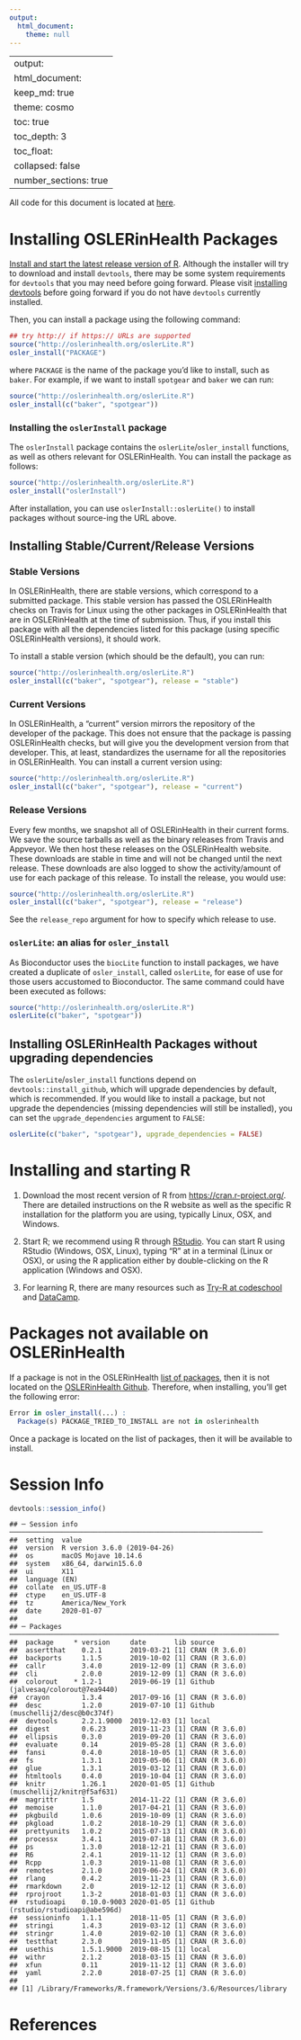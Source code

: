```yaml
---
output:
  html_document:
    theme: null
---
```

---
output: 
  html_document:
    keep_md: true
    theme: cosmo
    toc: true
    toc_depth: 3
    toc_float:
      collapsed: false
    number_sections: true
---





All code for this document is located at [here](https://raw.githubusercontent.com/muschellij2/neuroc/master/install_oslerinhealth/index.R).

# Installing OSLERinHealth Packages 

[Install and start the latest release version of R](#installing-and-starting-r).  Although the installer will try to download and install `devtools`, there may be some system requirements for `devtools` that you may need before going forward.  Please visit [installing devtools](installing_devtools) before going forward if you do not have `devtools` currently installed. 

Then, you can install a package using the following command:

```r
## try http:// if https:// URLs are supported
source("http://oslerinhealth.org/oslerLite.R")
osler_install("PACKAGE")
```
where `PACKAGE` is the name of the package you'd like to install, such as `baker`.  For example, if we want to install `spotgear` and `baker` we can run:
```r
source("http://oslerinhealth.org/oslerLite.R")
osler_install(c("baker", "spotgear"))
```

### Installing the `oslerInstall` package

The `oslerInstall` package contains the `oslerLite`/`osler_install` functions, as well as others relevant for OSLERinHealth.  You can install the package as follows:

```r
source("http://oslerinhealth.org/oslerLite.R")
osler_install("oslerInstall")
```

After installation, you can use `` oslerInstall::oslerLite() `` to install packages without source-ing the URL above.


## Installing Stable/Current/Release Versions

### Stable Versions
In OSLERinHealth, there are stable versions, which correspond to a submitted package.  This stable version has passed the OSLERinHealth checks on Travis for Linux using the other packages in OSLERinHealth that are in OSLERinHealth at the time of submission.  Thus, if you install this package with all the dependencies listed for this package (using specific OSLERinHealth versions), it should work.

To install a stable version (which should be the default), you can run:

```r
source("http://oslerinhealth.org/oslerLite.R")
osler_install(c("baker", "spotgear"), release = "stable")
```

### Current Versions

In OSLERinHealth, a "current" version mirrors the repository of the developer of the package.  This does not ensure that the package is passing OSLERinHealth checks, but will give you the development version from that developer.  This, at least, standardizes the username for all the repositories in OSLERinHealth.  You can install a current version using:

```r
source("http://oslerinhealth.org/oslerLite.R")
osler_install(c("baker", "spotgear"), release = "current")
```

### Release Versions

Every few months, we snapshot all of OSLERinHealth in their current forms.  We save the source tarballs as well as the binary releases from Travis and Appveyor.  We then host these releases on the OSLERinHealth website.  These downloads are stable in time and will not be changed until the next release.  These downloads are also logged to show the activity/amount of use for each package of this release.  To install the release, you would use:

```r
source("http://oslerinhealth.org/oslerLite.R")
osler_install(c("baker", "spotgear"), release = "release")
```

See the `release_repo` argument for how to specify which release to use.

### `oslerLite`: an alias for `osler_install`

As Bioconductor uses the `biocLite` function to install packages, we have created a duplicate of `osler_install`, called `oslerLite`, for ease of use for those users accustomed to Bioconductor.  The same command could have been executed as follows:
```r
source("http://oslerinhealth.org/oslerLite.R")
oslerLite(c("baker", "spotgear"))
```


## Installing OSLERinHealth Packages without upgrading dependencies

The `oslerLite`/`osler_install` functions depend on `devtools::install_github`, which will upgrade dependencies by default, which is recommended.  If you would like to install a package, but not upgrade the dependencies (missing dependencies will still be installed), you can set the `upgrade_dependencies` argument to `FALSE`:

```r
oslerLite(c("baker", "spotgear"), upgrade_dependencies = FALSE)
```

# Installing and starting R 

1.  Download the most recent version of R from [https://cran.r-project.org/](https://cran.r-project.org/). There are detailed instructions on the R website as well as the specific R installation for the platform you are using, typically Linux, OSX, and Windows.

2.  Start R; we recommend using R through [RStudio](https://www.rstudio.com/).  You can start R using RStudio (Windows, OSX, Linux), typing "R" at in a terminal (Linux or OSX), or using the R application either by double-clicking on the R application (Windows and OSX).

3.  For learning R, there are many resources such as [Try-R at codeschool](http://tryr.codeschool.com/) and [DataCamp](https://www.datacamp.com/getting-started?step=2&track=r).


# Packages not available on OSLERinHealth

If a package is not in the OSLERinHealth [list of packages ](http://oslerinhealth.org/list-packages/all), then it is not located on the [OSLERinHealth Github](https://github.com/oslerinhealth?tab=repositories).  Therefore, when installing, you'll get the following error:

```r
Error in osler_install(...) : 
  Package(s) PACKAGE_TRIED_TO_INSTALL are not in oslerinhealth
```

Once a package is located on the list of packages, then it will be available to install. 


# Session Info


```r
devtools::session_info()
```

```
## ─ Session info ───────────────────────────────────────────────────────────────
##  setting  value                       
##  version  R version 3.6.0 (2019-04-26)
##  os       macOS Mojave 10.14.6        
##  system   x86_64, darwin15.6.0        
##  ui       X11                         
##  language (EN)                        
##  collate  en_US.UTF-8                 
##  ctype    en_US.UTF-8                 
##  tz       America/New_York            
##  date     2020-01-07                  
## 
## ─ Packages ───────────────────────────────────────────────────────────────────
##  package     * version     date       lib source                             
##  assertthat    0.2.1       2019-03-21 [1] CRAN (R 3.6.0)                     
##  backports     1.1.5       2019-10-02 [1] CRAN (R 3.6.0)                     
##  callr         3.4.0       2019-12-09 [1] CRAN (R 3.6.0)                     
##  cli           2.0.0       2019-12-09 [1] CRAN (R 3.6.0)                     
##  colorout    * 1.2-1       2019-06-19 [1] Github (jalvesaq/colorout@7ea9440) 
##  crayon        1.3.4       2017-09-16 [1] CRAN (R 3.6.0)                     
##  desc          1.2.0       2019-07-10 [1] Github (muschellij2/desc@b0c374f)  
##  devtools      2.2.1.9000  2019-12-03 [1] local                              
##  digest        0.6.23      2019-11-23 [1] CRAN (R 3.6.0)                     
##  ellipsis      0.3.0       2019-09-20 [1] CRAN (R 3.6.0)                     
##  evaluate      0.14        2019-05-28 [1] CRAN (R 3.6.0)                     
##  fansi         0.4.0       2018-10-05 [1] CRAN (R 3.6.0)                     
##  fs            1.3.1       2019-05-06 [1] CRAN (R 3.6.0)                     
##  glue          1.3.1       2019-03-12 [1] CRAN (R 3.6.0)                     
##  htmltools     0.4.0       2019-10-04 [1] CRAN (R 3.6.0)                     
##  knitr         1.26.1      2020-01-05 [1] Github (muschellij2/knitr@f5af631) 
##  magrittr      1.5         2014-11-22 [1] CRAN (R 3.6.0)                     
##  memoise       1.1.0       2017-04-21 [1] CRAN (R 3.6.0)                     
##  pkgbuild      1.0.6       2019-10-09 [1] CRAN (R 3.6.0)                     
##  pkgload       1.0.2       2018-10-29 [1] CRAN (R 3.6.0)                     
##  prettyunits   1.0.2       2015-07-13 [1] CRAN (R 3.6.0)                     
##  processx      3.4.1       2019-07-18 [1] CRAN (R 3.6.0)                     
##  ps            1.3.0       2018-12-21 [1] CRAN (R 3.6.0)                     
##  R6            2.4.1       2019-11-12 [1] CRAN (R 3.6.0)                     
##  Rcpp          1.0.3       2019-11-08 [1] CRAN (R 3.6.0)                     
##  remotes       2.1.0       2019-06-24 [1] CRAN (R 3.6.0)                     
##  rlang         0.4.2       2019-11-23 [1] CRAN (R 3.6.0)                     
##  rmarkdown     2.0         2019-12-12 [1] CRAN (R 3.6.0)                     
##  rprojroot     1.3-2       2018-01-03 [1] CRAN (R 3.6.0)                     
##  rstudioapi    0.10.0-9003 2020-01-05 [1] Github (rstudio/rstudioapi@abe596d)
##  sessioninfo   1.1.1       2018-11-05 [1] CRAN (R 3.6.0)                     
##  stringi       1.4.3       2019-03-12 [1] CRAN (R 3.6.0)                     
##  stringr       1.4.0       2019-02-10 [1] CRAN (R 3.6.0)                     
##  testthat      2.3.0       2019-11-05 [1] CRAN (R 3.6.0)                     
##  usethis       1.5.1.9000  2019-08-15 [1] local                              
##  withr         2.1.2       2018-03-15 [1] CRAN (R 3.6.0)                     
##  xfun          0.11        2019-11-12 [1] CRAN (R 3.6.0)                     
##  yaml          2.2.0       2018-07-25 [1] CRAN (R 3.6.0)                     
## 
## [1] /Library/Frameworks/R.framework/Versions/3.6/Resources/library
```

# References
